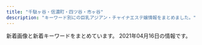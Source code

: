 ```yaml
---
title: "千駄ヶ谷・信濃町・四ツ谷・市ヶ谷"
description: "キーワード別にの巨乳アジアン・チャイナエステ嬢情報をまとめました。"
---
```


新着画像と新着キーワードをまとめています。
2021年04月16日の情報です。

<DmmAffiliateIns />
<KeywordTable
  shops={
    [
    {
        "name": "\u305f\u3093\u307d\u307d",
        "url": "https://tanpopo.tyo.cm/",
        "keywords": {
            "85": 20,
            "D": 32,
            "86": 8,
            "84": 4,
            "C": 17
        },
        "station": "\u56db\u8c37\u4e09\u4e01\u76ee\u99c52\u756a",
        "img_links": [
            "https://tanpopo.tyo.cm/images/pagetop.png",
            "https://tanpopo.tyo.cm/photos/sites/43/2021/03/2021032601573011.jpg",
            "https://tanpopo.tyo.cm/images/service1.jpg",
            "https://tanpopo.tyo.cm/photos/sites/43/2021/03/2021031408034074.jpg",
            "https://tanpopo.tyo.cm/images/sp_mainimg.jpg",
            "https://tanpopo.tyo.cm/photos/sites/43/2021/03/2021031408034196.jpg",
            "https://tanpopo.tyo.cm/photos/sites/43/2021/04/2021041102041633.jpg",
            "https://tanpopo.tyo.cm/photos/sites/43/2021/03/2021032601572927.jpg",
            "https://tanpopo.tyo.cm/photos/sites/43/2021/04/2021041102041585.jpg",
            "https://tanpopo.tyo.cm/images/img_teaser.jpg",
            "https://tanpopo.tyo.cm/images/service4.jpg",
            "https://tanpopo.tyo.cm/photos/sites/43/2021/03/2021032601572729.jpg",
            "https://tanpopo.tyo.cm/photos/sites/43/2021/04/2021041102041811.jpg",
            "https://tanpopo.tyo.cm/images/service3.jpg",
            "https://tanpopo.tyo.cm/photos/sites/43/2021/03/202103260157281.jpg",
            "https://tanpopo.tyo.cm/photos/sites/43/2021/03/2021031408034299.jpg",
            "https://tanpopo.tyo.cm/images/service2.jpg",
            "https://tanpopo.tyo.cm/photos/sites/43/2021/04/2021041102041776.jpg",
            "https://tanpopo.tyo.cm/photos/sites/43/2021/03/2021031408034382.jpg",
            "https://tanpopo.tyo.cm/images/sp_img_teaser.jpg",
            "https://tanpopo.tyo.cm/images/mainimg.jpg"
        ]
    },
    {
        "img_links": [
            "http://e-rosa.net/images/rina1.jpg",
            "http://e-rosa.net/images/009.jpg",
            "http://e-rosa.net/images/rina0.jpg",
            "http://e-rosa.net/images/k1.jpg",
            "http://e-rosa.net/images/ayaka.jpg",
            "http://e-rosa.net/images/003.jpg",
            "http://e-rosa.net/images/005.jpg",
            "http://e-rosa.net/images/gg1.png",
            "http://e-rosa.net/images/te1.jpg",
            "http://e-rosa.net/images/meyi1.jpg",
            "http://e-rosa.net/images/ha.jpg",
            "http://e-rosa.net/images/girl_03.png",
            "http://e-rosa.net/images/noimage.jpg",
            "http://e-rosa.net/images/mio.jpg",
            "http://e-rosa.net/images/tite-magazine.png",
            "http://e-rosa.net/images/grande.jpg",
            "http://e-rosa.net/images/news_bottom.jpg",
            "http://e-rosa.net/images/001.jpg",
            "http://e-rosa.net/images/004.jpg",
            "http://e-rosa.net/images/sejutu6.jpg",
            "http://e-rosa.net/images/girl_01.png",
            "http://e-rosa.net/images/right_top.png",
            "http://e-rosa.net/images/meyi2.jpg",
            "http://e-rosa.net/images/yuyu.jpg",
            "http://e-rosa.net/images/tite-staff.png",
            "http://e-rosa.net/images/girlx_top.png",
            "http://e-rosa.net/images/sejutu1.jpg",
            "http://e-rosa.net/images/right_bottom.png",
            "http://e-rosa.net/images/te3.jpg",
            "http://e-rosa.net/images/006.jpg",
            "http://e-rosa.net/images/yuyi.jpg",
            "http://e-rosa.net/images/sejutu2.jpg",
            "http://e-rosa.net/images/aya1.jpg",
            "http://e-rosa.net/images/yuri.jpg",
            "http://e-rosa.net/images/002.jpg",
            "http://e-rosa.net/images/g13.jpg",
            "http://e-rosa.net/images/news_top.jpg",
            "http://e-rosa.net/images/g1.jpg",
            "http://e-rosa.net/images/access3.jpg",
            "http://e-rosa.net/images/sejutu5.jpg",
            "http://e-rosa.net/images/te2.jpg",
            "http://e-rosa.net/images/rina2.jpg",
            "http://e-rosa.net/images/rimi.jpg",
            "http://e-rosa.net/images/nei_03.png",
            "http://e-rosa.net/images/misa1.jpg",
            "http://e-rosa.net/images/tite-link.png",
            "http://e-rosa.net/images/mimi.jpg",
            "http://e-rosa.net/images/pagetop.png",
            "http://e-rosa.net/images/aya2.jpg",
            "http://e-rosa.net/images/nei_01.png",
            "http://e-rosa.net/images/girl_top.png",
            "http://e-rosa.net/images/ddd.jpg",
            "http://e-rosa.net/images/yuna.jpg",
            "http://e-rosa.net/images/haruka.jpg",
            "http://e-rosa.net/images/risa.jpg"
        ],
        "station": "\u56db\u8c37\u4e09\u4e01\u76ee\u99c52\u756a",
        "keywords": {},
        "url": "http://e-rosa.net/",
        "name": "ROSA"
    },
    {
        "img_links": [
            "http://e-yotsuya.net/images/g6.jpg",
            "http://e-yotsuya.net/images/g9.jpg",
            "http://e-yotsuya.net/images/tite-staff.jpg",
            "http://e-yotsuya.net/images/g7.jpg",
            "http://e-yotsuya.net/images/g3.jpg",
            "http://e-yotsuya.net/images/top.jpg",
            "http://e-yotsuya.net/images/tite-staff1.jpg",
            "http://e-yotsuya.net/images/mobile.png",
            "http://e-yotsuya.net/images/g8.jpg",
            "http://e-yotsuya.net/images/top2.png",
            "http://e-yotsuya.net/images/room.jpg",
            "http://e-yotsuya.net/images/g5.jpg",
            "http://e-yotsuya.net/images/baner.jpg",
            "http://e-yotsuya.net/images/news-tit.png",
            "http://e-yotsuya.net/images/g2.jpg",
            "http://e-yotsuya.net/images/news-tit1.jpg",
            "http://e-yotsuya.net/images/g1.jpg",
            "http://e-yotsuya.net/images/g4.jpg",
            "http://e-yotsuya.net/images/baner2.jpg"
        ],
        "station": "JR\u56db\u30c4\u8c37\u99c5\u8d64\u5742\u53e3",
        "url": "http://e-yotsuya.net/",
        "keywords": {
            "C": 14
        },
        "name": "\u30b9\u30de\u30a4\u30eb"
    },
    {
        "name": "\u8594\u8587",
        "keywords": {
            "D": 8,
            "86": 2,
            "87": 6,
            "C": 12
        },
        "img_links": [
            "http://www.bara.relaxjp.info/img/tel.png",
            "http://www.bara.relaxjp.info/files/005.jpg",
            "http://www.bara.relaxjp.info/img/btn_side_mobile.jpg",
            "http://www.bara.relaxjp.info/files/003-02.jpg",
            "http://www.bara.relaxjp.info/img/ttl_news.png",
            "http://www.bara.relaxjp.info/files/002.jpg",
            "http://www.bara.relaxjp.info/img/pickup.jpg",
            "http://www.bara.relaxjp.info/img/goback.jpg",
            "http://www.bara.relaxjp.info/files/005-02.jpg",
            "http://www.bara.relaxjp.info/img/ttl_info.png",
            "http://www.bara.relaxjp.info/images/slider/2.jpg",
            "http://www.bara.relaxjp.info/img/ttl_therapist_top.png",
            "http://www.bara.relaxjp.info/files/001.jpg",
            "http://www.bara.relaxjp.info/images/slider/1.jpg",
            "http://www.bara.relaxjp.info/images/slider/3.jpg",
            "http://www.bara.relaxjp.info/files/003.jpg",
            "http://www.bara.relaxjp.info/files/001-02.jpg",
            "http://www.bara.relaxjp.info/files/002-02.jpg"
        ],
        "station": "\u56db\u8c37\u4e09\u4e01\u76ee\u99c53\u756a\u53e3",
        "url": "http://www.bara.relaxjp.info/"
    },
    {
        "url": "http://1819-kizuna.work/",
        "station": "\u56db\u8c37\u4e09\u4e01\u76ee\u99c53\u756a\u51fa\u53e3",
        "name": "1819\uff5e\u7d46",
        "keywords": {
            "D": 5,
            "C": 12,
            "84": 2,
            "85": 4,
            "86": 2
        },
        "img_links": [
            "http://1819-kizuna.work/i/img/st24.jpg",
            "http://1819-kizuna.work/img/skr.png",
            "http://1819-kizuna.work/i/img/s4.jpg",
            "http://1819-kizuna.work/i/img/st030.jpg",
            "http://1819-kizuna.work/img/bottom.jpg",
            "http://1819-kizuna.work/i/img/st31.jpg",
            "http://1819-kizuna.work/img/st24.jpg",
            "http://1819-kizuna.work/i/img/st024.jpg",
            "http://1819-kizuna.work/i/img/st30.jpg",
            "http://1819-kizuna.work/img/st031.jpg",
            "http://1819-kizuna.work/i/img/s2.jpg",
            "http://1819-kizuna.work/img/1F33C.png",
            "http://1819-kizuna.work/img/st31.jpg",
            "http://1819-kizuna.work/img/mo.png",
            "http://1819-kizuna.work/img/s31.jpg",
            "http://1819-kizuna.work/img/s24.jpg",
            "http://1819-kizuna.work/i/img/skr.png",
            "http://1819-kizuna.work/img/botton.jpg",
            "http://1819-kizuna.work/img/s30.jpg",
            "http://1819-kizuna.work/img/st023.jpg",
            "http://1819-kizuna.work/img/s25.jpg",
            "http://1819-kizuna.work/i/img/r2.jpg",
            "http://1819-kizuna.work/i/img/s5.jpg",
            "http://1819-kizuna.work/img/1F431.png",
            "http://1819-kizuna.work/img/1F353.png",
            "http://1819-kizuna.work/img/st030.jpg",
            "http://1819-kizuna.work/i/img/r1.jpg",
            "http://1819-kizuna.work/i/img/jk.jpg",
            "http://1819-kizuna.work/img/s23.jpg",
            "http://1819-kizuna.work/img/1F339.png",
            "http://1819-kizuna.work/img/st23.jpg",
            "http://1819-kizuna.work/i/img/r4.jpg",
            "http://1819-kizuna.work/i/img/st023.jpg",
            "http://1819-kizuna.work/i/img/r3.jpg",
            "http://1819-kizuna.work/i/img/s1.jpg",
            "http://1819-kizuna.work/img/jk.jpg",
            "http://1819-kizuna.work/i/img/st23.jpg",
            "http://1819-kizuna.work/img/1F351.png",
            "http://1819-kizuna.work/img/st30.jpg",
            "http://1819-kizuna.work/img/fla.jpg",
            "http://1819-kizuna.work/img/1F60A.png",
            "http://1819-kizuna.work/i/img/s3.jpg",
            "http://1819-kizuna.work/i/img/st25.jpg",
            "http://1819-kizuna.work/img/st024.jpg",
            "http://1819-kizuna.work/i/img/st031.jpg",
            "http://1819-kizuna.work/i/img/s6.jpg",
            "http://1819-kizuna.work/img/st25.jpg"
        ]
    },
    {
        "url": "http://xn--vckg5a9gug.in.net/",
        "station": "\u9eb9\u753a\u99c51\u756a\u51fa\u53e3",
        "name": "Moon",
        "img_links": [
            "http://xn--vckg5a9gug.in.net/link/menlog.jpg",
            "http://xn--vckg5a9gug.in.net/images/cg01.jpg",
            "http://xn--vckg5a9gug.in.net/images/no.png",
            "http://xn--vckg5a9gug.in.net/images/sys.jpg",
            "http://xn--vckg5a9gug.in.net/images/tit5.jpg",
            "http://xn--vckg5a9gug.in.net/images/tit3.jpg",
            "http://xn--vckg5a9gug.in.net/images/tit2.jpg",
            "http://xn--vckg5a9gug.in.net/images/top.jpg",
            "http://xn--vckg5a9gug.in.net/images/fbf.jpg",
            "http://xn--vckg5a9gug.in.net/images/cg03.jpg",
            "http://xn--vckg5a9gug.in.net/images/cg02.jpg",
            "http://xn--vckg5a9gug.in.net/images/cg04.jpg",
            "http://xn--vckg5a9gug.in.net/images/tit4.jpg",
            "http://xn--vckg5a9gug.in.net/images/tit1.jpg",
            "http://xn--vckg5a9gug.in.net/images/fla.jpg",
            "http://xn--vckg5a9gug.in.net/images/fbt.jpg"
        ],
        "keywords": {
            "85": 1,
            "D": 4,
            "86": 3
        }
    },
    {
        "keywords": {
            "C": 17,
            "87": 4,
            "86": 4,
            "D": 6,
            "88": 2,
            "85": 4,
            "95": 2,
            "84": 2
        },
        "img_links": [
            "http://l-rlx.com/s/uploads/07.jpg",
            "http://l-rlx.com/girl/04.jpg",
            "http://l-rlx.com/images/index_06.jpg",
            "http://l-rlx.com/girl/03.jpg",
            "http://l-rlx.com/images/index_17.jpg",
            "http://l-rlx.com/s/uploads/02.jpg",
            "http://l-rlx.com/images/index_21.jpg",
            "http://l-rlx.com/s/images/service_01.png",
            "http://l-rlx.com/images/index_07.jpg",
            "http://l-rlx.com/images/rec_09.jpg",
            "http://l-rlx.com/images/index_14.jpg",
            "http://l-rlx.com/s/images/top_2.jpg",
            "http://l-rlx.com/girl/00.jpg",
            "http://l-rlx.com/s/uploads/09.jpg",
            "http://l-rlx.com/s/image/nav_topics.png",
            "http://l-rlx.com/images/03.jpg",
            "http://l-rlx.com/girl/02.jpg",
            "http://l-rlx.com/s/image/nav_cast.png",
            "http://l-rlx.com/s/images/slider/3.jpg",
            "http://l-rlx.com/s/uploads/06.jpg",
            "http://l-rlx.com/girl/05.jpg",
            "http://l-rlx.com/images/02.jpg",
            "http://l-rlx.com/s/uploads/010.jpg",
            "http://l-rlx.com/images/info_09.jpg",
            "http://l-rlx.com/images/index_01.jpg",
            "http://l-rlx.com/images/staff_09.jpg",
            "http://l-rlx.com/s/images/slider/2.jpg",
            "http://l-rlx.com/images/index_04.jpg",
            "http://l-rlx.com/s/images/pc.png",
            "http://l-rlx.com/s/uploads/01.jpg",
            "http://l-rlx.com/images/index_16.jpg",
            "http://l-rlx.com/s/images/okubokomachi.jpg",
            "http://l-rlx.com/images/info.jpg",
            "http://l-rlx.com/s/image/nav_manga.png",
            "http://l-rlx.com/girl/08.jpg",
            "http://l-rlx.com/s/uploads/08.jpg",
            "http://l-rlx.com/s/images/tel.png",
            "http://l-rlx.com/images/index_03.jpg",
            "http://l-rlx.com/s/image/nav_top.png",
            "http://l-rlx.com/girl/09.jpg",
            "http://l-rlx.com/s/uploads/05.jpg",
            "http://l-rlx.com/images/index_20.jpg",
            "http://l-rlx.com/s/images/t4.jpg",
            "http://l-rlx.com/s/images/slider/1.jpg",
            "http://l-rlx.com/images/index_05.jpg",
            "http://l-rlx.com/girl/01.jpg",
            "http://l-rlx.com/s/images/service_03.png",
            "http://l-rlx.com/images/01.jpg",
            "http://l-rlx.com/images/index_12.jpg",
            "http://l-rlx.com/s/uploads/04.jpg",
            "http://l-rlx.com/s/images/t1.jpg",
            "http://l-rlx.com/s/images/t3.jpg",
            "http://l-rlx.com/s/image/nav_hotel.png",
            "http://l-rlx.com/s/images/slider/next.png",
            "http://l-rlx.com/s/uploads/03.jpg",
            "http://l-rlx.com/images/sub_09.jpg",
            "http://l-rlx.com/s/images/t2.jpg",
            "http://l-rlx.com/images/index_02.jpg",
            "http://l-rlx.com/s/images/iphone.png",
            "http://l-rlx.com/s/images/service_07.png",
            "http://l-rlx.com/s/images/slider/prev.png",
            "http://l-rlx.com/s/image/nav_sys.png",
            "http://l-rlx.com/images/rec.jpg"
        ],
        "station": "\u56db\u8c37\u4e09\u4e01\u76ee\u99c52\u756a\u53e3",
        "name": "\u30aa\u30fc\u30ed\u30e9",
        "url": "http://l-rlx.com/"
    },
    {
        "url": "http://lakulaku.info/",
        "img_links": [
            "http://lakulaku.info/images/newtit.png",
            "http://lakulaku.info/images/staff/mari.jpg",
            "http://lakulaku.info/images/mobile.png",
            "http://lakulaku.info/images/staff/5-2.jpg",
            "http://lakulaku.info/images/staff/yumi.jpg",
            "http://lakulaku.info/images/staff/nena.jpg",
            "http://lakulaku.info/images/staff/ai.jpg",
            "http://lakulaku.info/images/staff/5-4.jpg",
            "http://lakulaku.info/images/staff/sizuka.jpg",
            "http://lakulaku.info/img/5-4.jpg",
            "http://lakulaku.info/img/5-2.jpg",
            "http://lakulaku.info/images/titestaff.png",
            "http://lakulaku.info/swf/baner.jpg",
            "http://lakulaku.info/images/staff/5-5.jpg",
            "http://lakulaku.info/images/staff/momo.jpg",
            "http://lakulaku.info/img/5-5.jpg",
            "http://lakulaku.info/images/top.jpg",
            "http://lakulaku.info/img/s06.jpg",
            "http://lakulaku.info/images/staff/ai-a.jpg",
            "http://lakulaku.info/img/rina.jpg",
            "http://lakulaku.info/img/5-1.jpg",
            "http://lakulaku.info/images/staff/rina.jpg",
            "http://lakulaku.info/img/5-3.jpg",
            "http://lakulaku.info/images/staff/s06.jpg",
            "http://lakulaku.info/images/staff/5-1.jpg",
            "http://lakulaku.info/images/staff/5-3.jpg"
        ],
        "keywords": {},
        "name": "\u767e\u5408",
        "station": "\u56db\u8c37\u4e09\u4e01\u76ee\u99c52\u756a"
    },
    {
        "station": "\u56db\u30c4\u8c37\u99c52\u756a\u53e3",
        "keywords": {},
        "img_links": [],
        "name": "\u30c6\u30a3\u30e9\u30df\u30b9",
        "url": "https://juno-esthe.tokyo/"
    },
    {
        "img_links": [
            "http://aqua.jpn.cm/images/room4.jpg",
            "http://aqua.jpn.cm/images/s_staff.png",
            "http://aqua.jpn.cm/photos/sites/16/2020/04/2020040301184076.jpg",
            "http://aqua.jpn.cm/images/room2.jpg",
            "http://aqua.jpn.cm/photos/sites/16/2021/03/2021031006535594.jpg",
            "http://aqua.jpn.cm/images/mobile.jpg",
            "http://aqua.jpn.cm/images/room5.jpg",
            "http://aqua.jpn.cm/photos/sites/16/2020/10/2020100508293240.jpg",
            "http://aqua.jpn.cm/images/1.jpg",
            "http://aqua.jpn.cm/images/3.jpg",
            "http://aqua.jpn.cm/images/top.png",
            "http://aqua.jpn.cm/images/s_pick.png",
            "http://aqua.jpn.cm/photos/sites/16/2021/03/2021032308500056.jpg",
            "http://aqua.jpn.cm/photos/sites/16/2020/09/2020091507031094.jpg",
            "http://aqua.jpn.cm/images/s_news.jpg",
            "http://aqua.jpn.cm/photos/sites/16/2019/02/2019020108033676.jpg",
            "http://aqua.jpn.cm/photos/sites/16/2020/12/2020120208263886.jpg",
            "http://aqua.jpn.cm/photos/sites/16/2020/03/2020030507254950.jpg",
            "http://aqua.jpn.cm/photos/sites/16/2021/01/2021011401054262.jpg",
            "http://aqua.jpn.cm/photos/sites/16/2020/10/2020100906522289.jpg",
            "http://aqua.jpn.cm/images/room3.jpg",
            "http://aqua.jpn.cm/images/2.jpg",
            "http://aqua.jpn.cm/photos/sites/16/2021/03/2021032308500758.jpg",
            "http://aqua.jpn.cm/images/line.jpg",
            "http://aqua.jpn.cm/photos/sites/16/2018/01/2018011007031662.jpg",
            "http://aqua.jpn.cm/photos/sites/16/2018/01/2018011007032034.jpg",
            "http://aqua.jpn.cm/photos/sites/16/2018/01/2018013112184869.jpg",
            "http://aqua.jpn.cm/photos/sites/16/2019/03/2019031107062221.jpg",
            "http://aqua.jpn.cm/images/room1.jpg",
            "http://aqua.jpn.cm/photos/sites/16/2018/01/2018011007031899.jpg",
            "http://aqua.jpn.cm/photos/sites/16/2018/05/2018052105590585.jpg",
            "http://aqua.jpn.cm/photos/sites/16/2021/03/2021030106235633.jpg"
        ],
        "url": "http://aqua.jpn.cm/",
        "name": "\u5149\u540d",
        "station": "\u56db\u8c37\u4e09\u4e01\u76ee\u99c52\u756a\u51fa\u53e3",
        "keywords": {
            "83": 18,
            "82": 18,
            "86": 126,
            "D": 252,
            "84": 18,
            "C": 54,
            "87": 18,
            "85": 108
        }
    }
]
}
/>
<DmmAffiliateScript />
